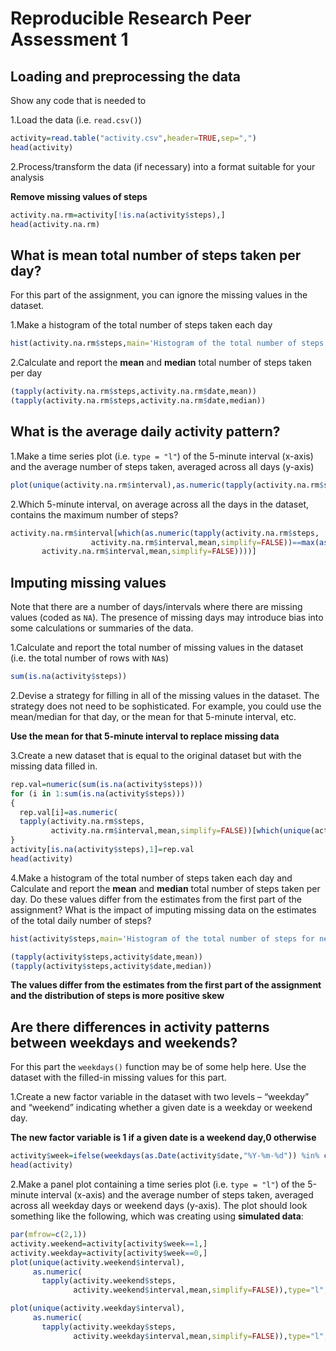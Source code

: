 # Reproducible Research Peer Assessment 1

## Loading and preprocessing the data

Show any code that is needed to

1.Load the data (i.e. `read.csv()`)

```r
activity=read.table("activity.csv",header=TRUE,sep=",")
head(activity)
```

2.Process/transform the data (if necessary) into a format suitable for your analysis

**Remove missing values of steps**

```r
activity.na.rm=activity[!is.na(activity$steps),]
head(activity.na.rm)
```

## What is mean total number of steps taken per day?

For this part of the assignment, you can ignore the missing values in the dataset.

1.Make a histogram of the total number of steps taken each day

```r
hist(activity.na.rm$steps,main='Histogram of the total number of steps',xlab="steps")
```

2.Calculate and report the **mean** and **median** total number of steps taken per day

```r
(tapply(activity.na.rm$steps,activity.na.rm$date,mean))
(tapply(activity.na.rm$steps,activity.na.rm$date,median))
```

## What is the average daily activity pattern?

1.Make a time series plot (i.e. `type = "l"`) of the 5-minute interval (x-axis) and the average number of steps taken, averaged across all days (y-axis)
```r
plot(unique(activity.na.rm$interval),as.numeric(tapply(activity.na.rm$steps,activity.na.rm$interval,mean,simplify=FALSE)),type="l",main='Time Series Plot',xlab="interval",ylab="The average number of steps across all days")
```

2.Which 5-minute interval, on average across all the days in the dataset, contains the maximum number of steps?

```r
activity.na.rm$interval[which(as.numeric(tapply(activity.na.rm$steps,
                  activity.na.rm$interval,mean,simplify=FALSE))==max(as.numeric(tapply(activity.na.rm$steps,
       activity.na.rm$interval,mean,simplify=FALSE))))]

```

## Imputing missing values

Note that there are a number of days/intervals where there are missing values (coded as `NA`). The presence of missing days may introduce bias into some calculations or summaries of the data.

1.Calculate and report the total number of missing values in the dataset (i.e. the total number of rows with `NA`s)

```r
sum(is.na(activity$steps))
```

2.Devise a strategy for filling in all of the missing values in the dataset. The strategy does not need to be sophisticated. For example, you could use the mean/median for that day, or the mean for that 5-minute interval, etc.

**Use the mean for that 5-minute interval to replace missing data**

3.Create a new dataset that is equal to the original dataset but with the missing data filled in.

```r
rep.val=numeric(sum(is.na(activity$steps)))
for (i in 1:sum(is.na(activity$steps)))
{
  rep.val[i]=as.numeric(
  tapply(activity.na.rm$steps,
         activity.na.rm$interval,mean,simplify=FALSE))[which(unique(activity.na.rm$interval)==activity[is.na(activity$steps),3] [i])]
}
activity[is.na(activity$steps),1]=rep.val
head(activity)
```

4.Make a histogram of the total number of steps taken each day and Calculate and report the **mean** and **median** total number of steps taken per day. Do these values differ from the estimates from the first part of the assignment? What is the impact of imputing missing data on the estimates of the total daily number of steps?

```r
hist(activity$steps,main='Histogram of the total number of steps for new dataset',xlab="steps")
```

```r
(tapply(activity$steps,activity$date,mean))
(tapply(activity$steps,activity$date,median))
```

**The values differ from the estimates from the first part of the assignment and the distribution of steps is more positive skew**

## Are there differences in activity patterns between weekdays and weekends?

For this part the `weekdays()` function may be of some help here. Use the dataset with the filled-in missing values for this part.

1.Create a new factor variable in the dataset with two levels – “weekday” and “weekend” indicating whether a given date is a weekday or weekend day.

**The new factor variable is 1 if a given date is a weekend day,0 otherwise**

```r
activity$week=ifelse(weekdays(as.Date(activity$date,"%Y-%m-%d")) %in% c("星期六","星期日"),1,0)
head(activity)
```

2.Make a panel plot containing a time series plot (i.e. `type = "l"`) of the 5-minute interval (x-axis) and the average number of steps taken, averaged across all weekday days or weekend days (y-axis). The plot should look something like the following, which was creating using **simulated data**:

```r
par(mfrow=c(2,1))
activity.weekend=activity[activity$week==1,]
activity.weekday=activity[activity$week==0,]
plot(unique(activity.weekend$interval),
     as.numeric(
       tapply(activity.weekend$steps,
              activity.weekend$interval,mean,simplify=FALSE)),type="l",main='Time Series Plot on Weekend',xlab="interval",ylab="The average number of steps across all days")

plot(unique(activity.weekday$interval),
     as.numeric(
       tapply(activity.weekday$steps,
              activity.weekday$interval,mean,simplify=FALSE)),type="l",main='Time Series Plot on Weekdays',xlab="interval",ylab="The average number of steps across all days")
```